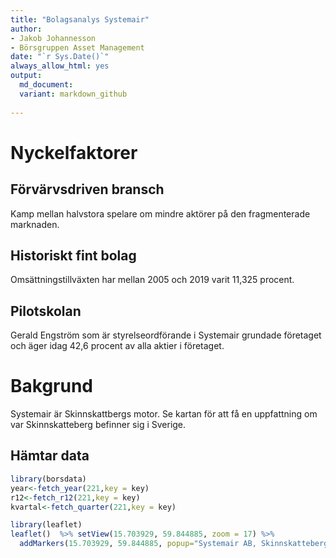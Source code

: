 ```yaml
---
title: "Bolagsanalys Systemair"
author:
- Jakob Johannesson
- Börsgruppen Asset Management
date: "`r Sys.Date()`"
always_allow_html: yes
output:
  md_document:
  variant: markdown_github
  
---
```


# Nyckelfaktorer

## Förvärvsdriven bransch

Kamp mellan halvstora spelare om mindre aktörer på den fragmenterade marknaden.

## Historiskt fint bolag

Omsättningstillväxten har mellan 2005 och 2019 varit 11,325 procent.

## Pilotskolan

Gerald Engström som är styrelseordförande i Systemair grundade företaget och äger idag 42,6 procent av alla aktier i företaget.

# Bakgrund

Systemair är Skinnskattbergs motor. Se kartan för att få en uppfattning om var Skinnskatteberg befinner sig i Sverige.


## Hämtar data
```r
library(borsdata)
year<-fetch_year(221,key = key)
r12<-fetch_r12(221,key = key)
kvartal<-fetch_quarter(221,key = key)
```

```r
library(leaflet)
leaflet()  %>% setView(15.703929, 59.844885, zoom = 17) %>% 
  addMarkers(15.703929, 59.844885, popup="Systemair AB, Skinnskatteberg") %>% addTiles()
```


